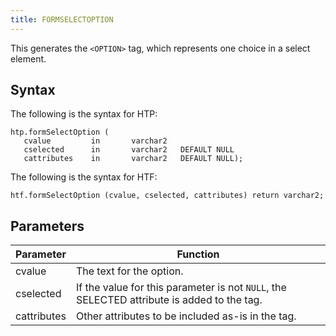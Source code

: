 ```yaml
---
title: FORMSELECTOPTION
---
```


This generates the `<OPTION>` tag, which represents one choice in a select element.

## Syntax

The following is the syntax for HTP:
```
htp.formSelectOption (
   cvalue         in       varchar2
   cselected      in       varchar2   DEFAULT NULL
   cattributes    in       varchar2   DEFAULT NULL);
```

The following is the syntax for HTF:
```
htf.formSelectOption (cvalue, cselected, cattributes) return varchar2;
```

## Parameters

| Parameter | Function |
| --------- | -------- |
| cvalue | The text for the option. |
| cselected | If the value for this parameter is not `NULL`, the SELECTED attribute is added to the tag. |
| cattributes | Other attributes to be included as-is in the tag. |